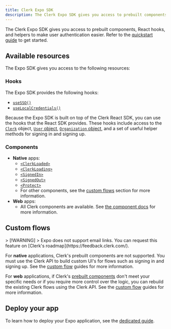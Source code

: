 ```yaml
---
title: Clerk Expo SDK
description: The Clerk Expo SDK gives you access to prebuilt components, React hooks, and helpers to make user authentication easier.
---
```


The Clerk Expo SDK gives you access to prebuilt components, React hooks, and helpers to make user authentication easier. Refer to the [quickstart guide](/docs/quickstarts/expo) to get started.

## Available resources

The Expo SDK gives you access to the following resources:

### Hooks

The Expo SDK provides the following hooks:

- [`useSSO()`](/docs/references/expo/use-sso)
- [`useLocalCredentials()`](/docs/references/expo/use-local-credentials)

Because the Expo SDK is built on top of the Clerk React SDK, you can use the hooks that the React SDK provides. These hooks include access to the [`Clerk`](/docs/references/javascript/clerk) object, [`User` object](/docs/references/javascript/user), [`Organization` object](/docs/references/javascript/organization), and a set of useful helper methods for signing in and signing up.

<Include src="_partials/hooks/hook-list" />

### Components

- **Native** apps:
  - [`<ClerkLoaded>`](/docs/components/control/clerk-loaded)
  - [`<ClerkLoading>`](/docs/components/control/clerk-loading)
  - [`<SignedIn>`](/docs/components/control/signed-in)
  - [`<SignedOut>`](/docs/components/control/signed-out)
  - [`<Protect>`](/docs/reference/components/protect)
  - For other components, see the [custom flows](#custom-flows) section for more information.
- **Web** apps:
  - All Clerk components are available. See [the component docs](/docs/reference/components/overview) for more information.

## Custom flows

<If sdk="expo">
  > [!WARNING]
  > Expo does not support email links. You can request this feature on [Clerk's roadmap](https://feedback.clerk.com/).
</If>

For **native** applications, Clerk's prebuilt components are not supported. You must use the Clerk API to build custom UI's for flows such as signing in and signing up. See the [custom flow](/docs/custom-flows/overview) guides for more information.

For **web** applications, if Clerk's [prebuilt components](/docs/reference/components/overview) don't meet your specific needs or if you require more control over the logic, you can rebuild the existing Clerk flows using the Clerk API. See the [custom flow](/docs/custom-flows/overview) guides for more information.

## Deploy your app

To learn how to deploy your Expo application, see the [dedicated guide](/docs/deployments/deploy-expo).
